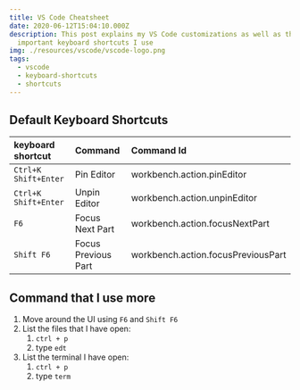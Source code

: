 ```yaml
---
title: VS Code Cheatsheet
date: 2020-06-12T15:04:10.000Z
description: This post explains my VS Code customizations as well as the most
  important keyboard shortcuts I use
img: ./resources/vscode/vscode-logo.png
tags:
  - vscode
  - keyboard-shortcuts
  - shortcuts
---
```


## Default Keyboard Shortcuts

| keyboard shortcut    | Command             | Command Id                         |
| :------------------- | :------------------ | :--------------------------------- |
| `Ctrl+K Shift+Enter` | Pin Editor          | workbench.action.pinEditor         |
| `Ctrl+K Shift+Enter` | Unpin Editor        | workbench.action.unpinEditor       |
| `F6`                 | Focus Next Part     | workbench.action.focusNextPart     |
| `Shift F6`           | Focus Previous Part | workbench.action.focusPreviousPart |

## Command that I use more

1. Move around the UI using `F6` and `Shift F6`
2. List the files that I have open:
   1. `ctrl + p `
   2. type `edt`
3. List the terminal I have open:
   1. `ctrl + p `
   2. type `term`

<!-- ## References -->
<!-- TODO: Create Navigation article -->
<!-- Example: navigation by symbols  -->
<!-- Example: navigation by files -->
<!-- Example: navigation as explained in the release notes 1.44.section *Workbench* -->
<!-- Example: separate queries* -->


<!-- TODO: Change UI -->
<!-- Release Notes 1.44 Section: Creating new Side Bar groups and moving panels -->


<!-- TODO: Check this page https://code.visualstudio.com/docs/getstarted/tips-and-tricks -->
<!-- TODO: Check last release notes https://code.visualstudio.com/updates/v1_47 -->